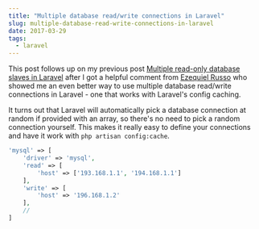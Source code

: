 ```yaml
---
title: "Multiple database read/write connections in Laravel"
slug: multiple-database-read-write-connections-in-laravel
date: 2017-03-29
tags:
  - laravel
---
```


This post follows up on my previous post [Multiple read-only database slaves in Laravel](https://www.dwightwatson.com/posts/multiple-read-only-database-slaves-in-laravel) after I got a helpful comment from [Ezequiel Russo](https://disqus.com/by/ezequielrusso/) who showed me an even better way to use multiple database read/write connections in Laravel - one that works with Laravel's config caching.

It turns out that Laravel will automatically pick a database connection at random if provided with an array, so there's no need to pick a random connection yourself. This makes it really easy to define your connections and have it work with `php artisan config:cache`.

```php
'mysql' => [
    'driver' => 'mysql',
    'read' => [
        'host' => ['193.168.1.1', '194.168.1.1']
    ],
    'write' => [
        'host' => '196.168.1.2'
    ],
    //
]
```
